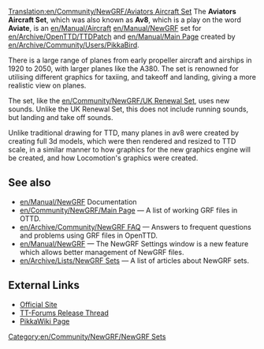 [[Translation:en/Community/NewGRF/Aviators Aircraft Set]]
{{fr/Community/NewGRF/Infobox NewGRF|setname= Aviators Aircraft Set
|screenshot= Av8.png
|artist= Pikkabird
|coder= Pikkabird
|focus= fr/Addons Aircraft
|homepage= www.pikkarail.com/ttdp/av8/
|homepagename= Aviators Aircraft Set for TTDPatch and OpenTTD
|copyright= copyrighted
}}
The '''Aviators Aircraft Set''', which was also known as '''Av8''', which is a play on the word '''Aviate''', is an [[en/Manual/Aircraft]] [[en/Manual/NewGRF]] set for [[en/Archive/OpenTTD/TTDPatch]] and [[en/Manual/Main Page]] created by [[en/Archive/Community/Users/PikkaBird]]. 

There is a large range of planes from early propeller aircraft and airships in 1920 to 2050, with larger planes like the A380. The set is renowned for utilising different graphics for taxiing, and takeoff and landing, giving a more realistic view on planes.

The set, like the [[en/Community/NewGRF/UK Renewal Set]], uses new sounds. Unlike the UK Renewal Set, this does not include running sounds, but landing and take off sounds.

Unlike traditional drawing for TTD, many planes in av8 were created by creating full 3d models, which were then rendered and resized to TTD scale, in a similar manner to how graphics for the new graphics engine will be created, and how Locomotion's graphics were created. 

== See also ==
* [[en/Manual/NewGRF]] Documentation
* [[en/Community/NewGRF/Main Page]] &mdash; A list of working GRF files in OTTD.
* [[en/Archive/Community/NewGRF FAQ]] &mdash; Answers to frequent questions and problems using GRF files in OpenTTD.
* [[en/Manual/NewGRF]] &mdash; The NewGRF Settings window is a new feature which allows better management of NewGRF files. 
* [[en/Archive/Lists/NewGRF Sets]] &mdash; A list of articles about NewGRF sets.

==External Links==
*[http://www.pikkarail.com/ttdp/av8/ Official Site]
*[http://www.tt-forums.net/viewtopic.php?t=27993 TT-Forums Release Thread]
*[http://users.tt-forums.net/pikka/wiki/index.php?title=Aviators_Aircraft_Set PikkaWiki Page]


[[Category:en/Community/NewGRF/NewGRF Sets]]